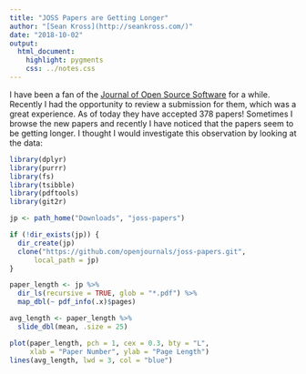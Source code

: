 ```yaml
---
title: "JOSS Papers are Getting Longer"
author: "[Sean Kross](http://seankross.com/)"
date: "2018-10-02"
output: 
  html_document:
    highlight: pygments
    css: ../notes.css
---
```


I have been a fan of the [Journal of Open Source Software](http://joss.theoj.org/)
for a while. Recently I had the opportunity to review a submission for them,
which was a great experience. As of today they have accepted 378 papers!
Sometimes I browse the new papers and recently I have noticed that the papers
seem to be getting longer. I thought I would investigate this observation by
looking at the data:

```r
library(dplyr)
library(purrr)
library(fs)
library(tsibble)
library(pdftools)
library(git2r)

jp <- path_home("Downloads", "joss-papers")

if (!dir_exists(jp)) {
  dir_create(jp)
  clone("https://github.com/openjournals/joss-papers.git", 
      local_path = jp)  
}

paper_length <- jp %>% 
  dir_ls(recursive = TRUE, glob = "*.pdf") %>% 
  map_dbl(~ pdf_info(.x)$pages)

avg_length <- paper_length %>% 
  slide_dbl(mean, .size = 25)

plot(paper_length, pch = 1, cex = 0.3, bty = "L",
     xlab = "Paper Number", ylab = "Page Length")
lines(avg_length, lwd = 3, col = "blue")
```